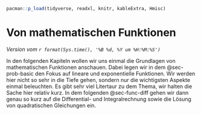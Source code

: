 ```r
pacman::p_load(tidyverse, readxl, knitr, kableExtra, Hmisc)
```

# Von mathematischen Funktionen {#sec-prob-basic}

*Version vom `r format(Sys.time(), '%B %d, %Y um %H:%M:%S')`*


In den folgenden Kapiteln wollen wir uns einmal die Grundlagen von mathematischen Funktionen anschauen. Dabei legen wir in dem @sec-prob-basic den Fokus auf lineare und exponentielle Funktionen. Wir werden hier nicht so sehr in die Tiefe gehen, sondern nur die wichtigsten Aspekte einmal beleuchten. Es gibt sehr viel Litertaur zu dem Thema, wir halten die Sache hier relativ kurz. In dem folgenden @sec-func-diff gehen wir dann genau so kurz auf die Differential- und Integralrechnung sowie die Lösung von quadratischen Gleichungen ein. 
